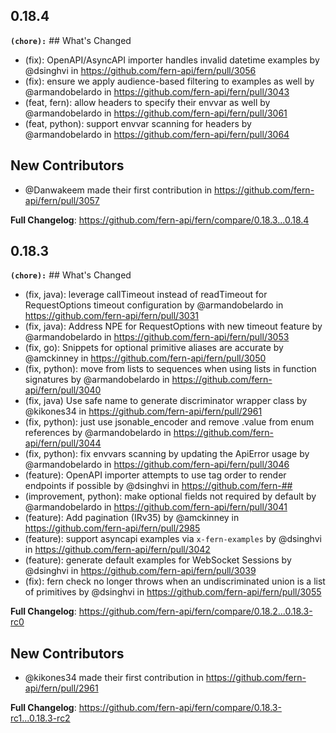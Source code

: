 ## 0.18.4
**`(chore):`** ## What's Changed
* (fix): OpenAPI/AsyncAPI importer handles invalid datetime examples by @dsinghvi in https://github.com/fern-api/fern/pull/3056
* (fix): ensure we apply audience-based filtering to examples as well by @armandobelardo in https://github.com/fern-api/fern/pull/3043
* (feat, fern): allow headers to specify their envvar as well by @armandobelardo in https://github.com/fern-api/fern/pull/3061
* (feat, python): support envvar scanning for headers by @armandobelardo in https://github.com/fern-api/fern/pull/3064

## New Contributors
* @Danwakeem made their first contribution in https://github.com/fern-api/fern/pull/3057

**Full Changelog**: https://github.com/fern-api/fern/compare/0.18.3...0.18.4

## 0.18.3
**`(chore):`** ## What's Changed
*  (fix, java): leverage callTimeout instead of readTimeout for RequestOptions timeout configuration by @armandobelardo in https://github.com/fern-api/fern/pull/3031
* (fix, java): Address NPE for RequestOptions with new timeout feature by @armandobelardo in https://github.com/fern-api/fern/pull/3053
* (fix, go): Snippets for optional primitive aliases are accurate by @amckinney in https://github.com/fern-api/fern/pull/3050
* (fix, python): move from lists to sequences when using lists in function signatures by @armandobelardo in https://github.com/fern-api/fern/pull/3040
* (fix, java) Use safe name to generate discriminator wrapper class by @kikones34 in https://github.com/fern-api/fern/pull/2961
* (fix, python): just use jsonable_encoder and remove .value from enum references by @armandobelardo in https://github.com/fern-api/fern/pull/3044
* (fix, python): fix envvars scanning by updating the ApiError usage by @armandobelardo in https://github.com/fern-api/fern/pull/3046
* (feature): OpenAPI importer attempts to use tag order to render endpoints if possible by @dsinghvi in https://github.com/fern-##
* (improvement, python): make optional fields not required by default by @armandobelardo in https://github.com/fern-api/fern/pull/3041
* (feature): Add pagination (IRv35) by @amckinney in https://github.com/fern-api/fern/pull/2985
* (feature): support asyncapi examples via `x-fern-examples` by @dsinghvi in https://github.com/fern-api/fern/pull/3042
* (feature): generate default examples for WebSocket Sessions by @dsinghvi in https://github.com/fern-api/fern/pull/3039
* (fix): fern check no longer throws when an undiscriminated union is a list of primitives by @dsinghvi in https://github.com/fern-api/fern/pull/3055


**Full Changelog**: https://github.com/fern-api/fern/compare/0.18.2...0.18.3-rc0

## New Contributors
* @kikones34 made their first contribution in https://github.com/fern-api/fern/pull/2961

**Full Changelog**: https://github.com/fern-api/fern/compare/0.18.3-rc1...0.18.3-rc2

